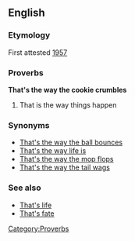 ==English==
===Etymology===
First attested [[w:1957|1957]]

===Proverbs===
'''That's the way the cookie crumbles'''
#That is the way things happen

===Synonyms===
*[[That's the way the ball bounces]]
*[[That's the way life is]]
*[[That's the way the mop flops]]
*[[That's the way the tail wags]]

===See also===
*[[That's life]]
*[[That's fate]]

[[Category:Proverbs]]